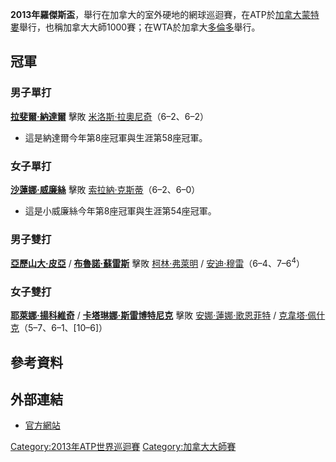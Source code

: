 {{noteTA
|T=zh:2013年加拿大大師賽; zh-hk:2013年加拿大大師賽; zh-tw:2013年加拿大大師賽;
|2=zh:2013年意大利公开赛; zh-hk:2013年義大利公開賽; zh-tw:2013年義大利公開賽;
}}
{{TennisEventInfo|2013|羅傑斯盃|
| date=8月3日–8月11日
| edition=124屆
| surface=室外硬地
| champms = {{flagicon|ESP}} [[拉斐爾·納達爾|拉斐爾·納達爾]]
| champws = {{flagicon|USA}} [[沙蓮娜·威廉絲|沙蓮娜·威廉絲]]
| champmd = {{flagicon|AUT}} [[亞歷山大·皮亞|亞歷山大·皮亞]] / {{flagicon|BRA}} [[布魯諾·蘇雷斯|布魯諾·蘇雷斯]]
| champwd = {{flagicon|SRB}} [[耶萊娜·揚科維奇|耶萊娜·揚科維奇]] / {{flagicon|SLO}} [[卡塔琳娜·斯雷博特尼克|卡塔琳娜·斯雷博特尼克]]
}}

'''2013年羅傑斯盃'''，舉行在加拿大的室外硬地的網球巡迴賽，在ATP於[[加拿大|加拿大]][[蒙特婁|蒙特婁]]舉行，也稱加拿大大師1000賽；在WTA於加拿大[[多倫多|多倫多]]舉行。

==冠軍==
===男子單打===
{{main|2013年羅傑斯盃男子單打比賽}}
{{flagicon|ESP}} '''[[拉斐爾·納達爾|拉斐爾·納達爾]]''' 擊敗 {{flagicon|CAN}} [[米洛斯·拉奧尼奇|米洛斯·拉奧尼奇]]（6–2、6–2）
*這是納達爾今年第8座冠軍與生涯第58座冠軍。

===女子單打===
{{main|2013年羅傑斯盃女子單打比賽}}
{{flagicon|USA}} '''[[沙蓮娜·威廉絲|沙蓮娜·威廉絲]]''' 擊敗 {{flagicon|ROM}} [[索拉納·克斯蒂|索拉納·克斯蒂]]（6–2、6–0）
*這是小威廉絲今年第8座冠軍與生涯第54座冠軍。

===男子雙打===
{{main|2013年羅傑斯盃男子雙打比賽}}
'''{{flagicon|AUT}} [[亞歷山大·皮亞|亞歷山大·皮亞]]''' / '''{{flagicon|BRA}} [[布魯諾·蘇雷斯|布魯諾·蘇雷斯]]''' 擊敗 {{flagicon|GBR}} [[柯林·弗萊明|柯林·弗萊明]] / {{flagicon|GBR}} [[安迪·穆雷|安迪·穆雷]]（6–4、7–6<sup>4</sup>）

===女子雙打===
{{main|2013年羅傑斯盃女子雙打比賽}}
'''{{flagicon|SRB}} [[耶萊娜·揚科維奇|耶萊娜·揚科維奇]]''' / '''{{flagicon|SLO}} [[卡塔琳娜·斯雷博特尼克|卡塔琳娜·斯雷博特尼克]]''' 擊敗 {{flagicon|GER}} [[安娜·蓮娜·歌恩菲特|安娜·蓮娜·歌恩菲特]] / {{flagicon|CZE}} [[克韋塔·佩什克|克韋塔·佩什克]]（5–7、6–1、[10–6]）

==參考資料==
{{reflist}}

==外部連結==
*[http://www.rogerscup.com/ 官方網站]{{Wayback|url=http://www.rogerscup.com/ |date=20101226030739 }}

{{加拿大大師賽}}

[[Category:2013年ATP世界巡迴賽|Category:2013年ATP世界巡迴賽]]
[[Category:加拿大大師賽|Category:加拿大大師賽]]